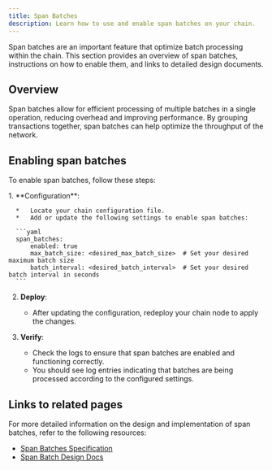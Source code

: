 ```yaml
---
title: Span Batches
description: Learn how to use and enable span batches on your chain.
---
```

Span batches are an important feature that optimize batch processing within the chain. This section provides an overview of span batches, instructions on how to enable them, and links to detailed design documents.

## Overview

Span batches allow for efficient processing of multiple batches in a single operation, reducing overhead and improving performance. By grouping transactions together, span batches can help optimize the throughput of the network.

## Enabling span batches

To enable span batches, follow these steps:

<Steps>
  1.  **Configuration**:

      *   Locate your chain configuration file.
      *   Add or update the following settings to enable span batches:

      ```yaml
      span_batches:
          enabled: true
          max_batch_size: <desired_max_batch_size>  # Set your desired maximum batch size
          batch_interval: <desired_batch_interval>  # Set your desired batch interval in seconds
      ```

  2.  **Deploy**:

      *   After updating the configuration, redeploy your chain node to apply the changes.

  3.  **Verify**:

      *   Check the logs to ensure that span batches are enabled and functioning correctly.
      *   You should see log entries indicating that batches are being processed according to the configured settings.
</Steps>

## Links to related pages

For more detailed information on the design and implementation of span batches, refer to the following resources:

*   [Span Batches Specification](https://specs.optimism.io/protocol/delta/span-batches.html#span-batches?utm_source=op-docs&utm_medium=docs)
*   [Span Batch Design Docs](https://op-tip.notion.site/Span-Batch-Design-Docs-b85e599a47774dcdb8171cc84cab2476)
